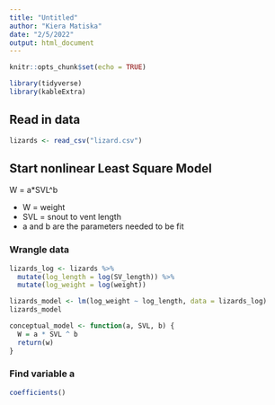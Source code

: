 ```yaml
---
title: "Untitled"
author: "Kiera Matiska"
date: "2/5/2022"
output: html_document
---
```


```r
knitr::opts_chunk$set(echo = TRUE)

library(tidyverse)
library(kableExtra)
```

## Read in data

```r
lizards <- read_csv("lizard.csv")
```

## Start nonlinear Least Square Model

W = a*SVL^b

- W = weight
- SVL = snout to vent length
- a and b are the parameters needed to be fit

### Wrangle data

```r
lizards_log <- lizards %>% 
  mutate(log_length = log(SV_length)) %>% 
  mutate(log_weight = log(weight))

lizards_model <- lm(log_weight ~ log_length, data = lizards_log)
lizards_model

conceptual_model <- function(a, SVL, b) {
  W = a * SVL ^ b
  return(w)
}
```

### Find variable a

```r
coefficients()
```


